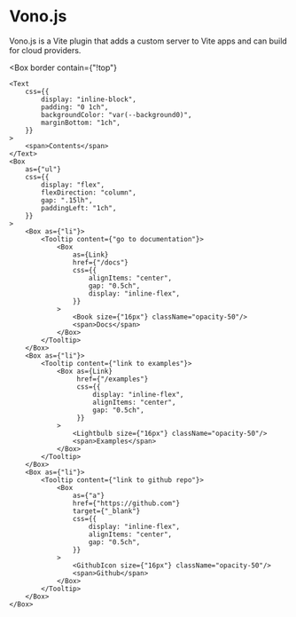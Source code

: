 
# Vono.js

Vono.js is a Vite plugin that adds a custom server to Vite apps and can build for cloud providers.

<Box
    border
    contain={"!top"}
>
    <Text
        css={{
            display: "inline-block",
            padding: "0 1ch",
            backgroundColor: "var(--background0)",
            marginBottom: "1ch",
        }}
    >
        <span>Contents</span>
    </Text>
    <Box
        as={"ul"}
        css={{
            display: "flex",
            flexDirection: "column",
            gap: ".15lh",
            paddingLeft: "1ch",
        }}
    >
        <Box as={"li"}>
            <Tooltip content={"go to documentation"}>
                <Box
                    as={Link}
                    href={"/docs"}
                    css={{
                        alignItems: "center",
                        gap: "0.5ch",
                        display: "inline-flex",
                    }}
                >
                    <Book size={"16px"} className="opacity-50"/>
                    <span>Docs</span>
                </Box>
            </Tooltip>
        </Box>
        <Box as={"li"}>
            <Tooltip content={"link to examples"}>
                <Box as={Link}
                     href={"/examples"}
                     css={{
                         display: "inline-flex",
                         alignItems: "center",
                         gap: "0.5ch",
                     }}
                >
                    <Lightbulb size={"16px"} className="opacity-50"/>
                    <span>Examples</span>
                </Box>
            </Tooltip>
        </Box>
        <Box as={"li"}>
            <Tooltip content={"link to github repo"}>
                <Box
                    as={"a"}
                    href={"https://github.com"}
                    target={"_blank"}
                    css={{
                        display: "inline-flex",
                        alignItems: "center",
                        gap: "0.5ch",
                    }}
                >
                    <GithubIcon size={"16px"} className="opacity-50"/>
                    <span>Github</span>
                </Box>
            </Tooltip>
        </Box>
    </Box>
</Box>
